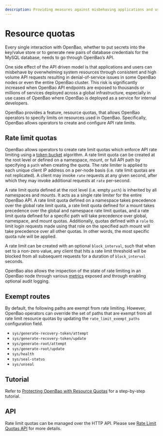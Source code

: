 ```yaml
---
description: Providing measures against misbehaving applications and users overdrawing resources in OpenBao.
---
```


# Resource quotas

Every single interaction with OpenBao, whether to put secrets into the key/value
store or to generate new pairs of database credentials for the MySQL database,
needs to go through OpenBao’s API.

One side effect of the API driven model is that applications and users can
misbehave by overwhelming system resources through consistent and high volume API
requests resulting in denial-of-service issues in some OpenBao nodes or even the
entire OpenBao cluster. This risk is significantly increased when OpenBao API endpoints
are exposed to thousands or millions of services deployed across a global infrastructure,
especially in use cases of OpenBao where OpenBao is deployed as a service for internal
developers.

OpenBao provides a feature, resource quotas, that allows OpenBao operators to specify
limits on resources used in OpenBao. Specifically, OpenBao allows operators to create
and configure API rate limits. 

## Rate limit quotas

OpenBao allows operators to create rate limit quotas which enforce API rate
limiting using a [token bucket](https://en.wikipedia.org/wiki/Token_bucket) algorithm.
A rate limit quota can be created at the root level or defined on a namespace,
mount, or full API path by specifying a `path` when creating the quota. The rate
limiter is applied to each unique client IP address on a per-node basis (i.e. rate limit
quotas are not replicated). A client may invoke `rate` requests at any given second,
after which they may invoke additional requests at `rate` per-second.

A rate limit quota defined at the root level (i.e. empty `path`) is inherited by
all namespaces and mounts. It acts as a single rate limiter for the entire OpenBao
API. A rate limit quota defined on a namespace takes precedence over the global
rate limit quota, a rate limit quota defined for a mount takes precedence over
the global and namespace rate limit quotas, and a rate limit quota defined for
a specific path will take precedence over global, namespace, and mount quotas.
Additionally, quotas defined with a `role` to limit login requests made using
that role on the specified auth mount will take precedence over all other quotas.
In other words, the most specific quota rule will be applied.

A rate limit can be created with an optional `block_interval`, such that when set
to a non-zero value, any client that hits a rate limit threshold will be blocked
from all subsequent requests for a duration of `block_interval` seconds.

OpenBao also allows the inspection of the state of rate limiting in an OpenBao node
through various [metrics](/docs/internals/telemetry#Resource-Quota-Metrics) exposed
and through enabling optional audit logging.

## Exempt routes

By default, the following paths are exempt from rate limiting. However, OpenBao
operators can override the set of paths that are exempt from all rate limit
resource quotas by updating the `rate_limit_exempt_paths` configuration field.

- `sys/generate-recovery-token/attempt`
- `sys/generate-recovery-token/update`
- `sys/generate-root/attempt`
- `sys/generate-root/update`
- `sys/health`
- `sys/seal-status`
- `sys/unseal`

## Tutorial

Refer to [Protecting OpenBao with Resource
Quotas](/tutorials/operations/resource-quotas) for a
step-by-step tutorial.

## API

Rate limit quotas can be managed over the HTTP API. Please see
[Rate Limit Quotas API](/api-docs/system/rate-limit-quotas) for more details.

